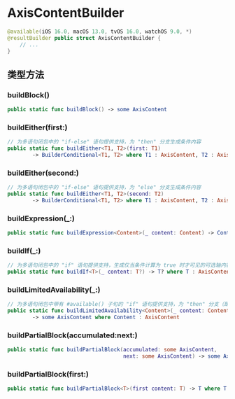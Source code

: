 # AxisContentBuilder

<ToBePolishedAfterTranslation />

<OriginalSource
  title="AxisContentBuilder"
  url="https://developer.apple.com/documentation/charts/axiscontentbuilder"
  summary="构造轴内容的结果生成器"
/>

```swift
@available(iOS 16.0, macOS 13.0, tvOS 16.0, watchOS 9.0, *)
@resultBuilder public struct AxisContentBuilder {
    // ...
}
```

## 类型方法

### buildBlock()

```swift
public static func buildBlock() -> some AxisContent
```

### buildEither(first:)

```swift
// 为多语句闭包中的 "if-else" 语句提供支持，为 "then" 分支生成条件内容
public static func buildEither<T1, T2>(first: T1)
        -> BuilderConditional<T1, T2> where T1 : AxisContent, T2 : AxisContent
```

### buildEither(second:)

```swift
// 为多语句闭包中的 "if-else" 语句提供支持，为 "else" 分支生成条件内容
public static func buildEither<T1, T2>(second: T2)
        -> BuilderConditional<T1, T2> where T1 : AxisContent, T2 : AxisContent
```

### buildExpression(\_:)

```swift
public static func buildExpression<Content>(_ content: Content) -> Content where Content : AxisContent
```

### buildIf(\_:)

```swift
// 为多语句闭包中的 "if" 语句提供支持，生成仅当条件计算为 true 时才可见的可选轴内容
public static func buildIf<T>(_ content: T?) -> T? where T : AxisContent
```

### buildLimitedAvailability(\_:)

```swift
// 为多语句闭包中带有 #available() 子句的 "if" 语句提供支持，为 "then" 分支（即有条件可用的分支）生成条件内容
public static func buildLimitedAvailability<Content>(_ content: Content)
        -> some AxisContent where Content : AxisContent
```

### buildPartialBlock(accumulated:next:)

```swift
public static func buildPartialBlock(accumulated: some AxisContent,
                                     next: some AxisContent) -> some AxisContent
```

### buildPartialBlock(first:)

```swift
public static func buildPartialBlock<T>(first content: T) -> T where T : AxisContent
```
